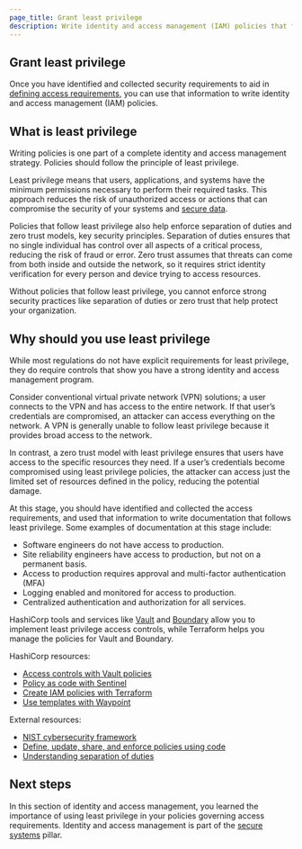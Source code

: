 ```yaml
---
page_title: Grant least privilege
description: Write identity and access management (IAM) policies that follow the principle of least privilege.
---
```


## Grant least privilege

Once you have identified and collected security requirements to aid in [defining
access requirements](/well-architected-framework/secure-systems/identity-access-management/define-access-requirements),
you can use that information to write identity and access management (IAM) policies.

## What is least privilege

Writing policies is one part of a complete identity and access management
strategy. Policies should follow the principle of least privilege. 

Least privilege means that users, applications, and systems have the minimum
permissions necessary to perform their required tasks. This approach reduces the risk
of unauthorized access or actions that can compromise the security of your systems
and [secure
data](/well-architected-framework/secure-systems/data/classify-data).

Policies that follow least privilege also help enforce separation of duties and
zero trust models, key security principles. Separation of duties ensures that no
single individual has control over all aspects of a critical process, reducing
the risk of fraud or error. Zero trust assumes that threats can come from both
inside and outside the network, so it requires strict identity verification for
every person and device trying to access resources.

Without policies that follow least privilege, you cannot enforce strong security
practices like separation of duties or zero trust that help protect your
organization.

## Why should you use least privilege

While most regulations do not have explicit requirements for least privilege,
they do require controls that show you have a strong identity and access
management program.

Consider conventional virtual private network (VPN) solutions; a user connects to
the VPN and has access to the entire network. If that user’s credentials are
compromised, an attacker can access everything on the network. A VPN is
generally unable to follow least privilege because it provides broad access to
the network.

In contrast, a zero trust model with least privilege ensures that users
have access to the specific resources they need. If a user’s credentials become
compromised using least privilege policies, the attacker can access just the
limited set of resources defined in the policy, reducing the potential damage.

At this stage, you should have identified and collected the access requirements,
and used that information to write documentation that follows least privilege.
Some examples of documentation at this stage include:

- Software engineers do not have access to production.
- Site reliability engineers have access to production, but not on
  a permanent basis.
- Access to production requires approval and multi-factor authentication (MFA)
- Logging enabled and monitored for access to production.
- Centralized authentication and authorization for all services.

HashiCorp tools and services like [Vault](/vault/tutorials/get-started) and
[Boundary](/boundary/tutorials/get-started-hcp) allow you to implement least
privilege access controls, while Terraform helps you manage the policies for
Vault and Boundary.

HashiCorp resources:

- [Access controls with Vault policies](/vault/tutorials/policies/policies)
- [Policy as code with Sentinel](/sentinel/docs/concepts/policy-as-code)
- [Create IAM policies with Terraform](/terraform/tutorials/aws/aws-iam-policy)
- [Use templates with Waypoint](/waypoint/tutorials/hcp-waypoint/use-template)

External resources:

- [NIST cybersecurity framework](https://www.nist.gov/cyberframework)
- [Define, update, share, and enforce policies using code](https://developer.ibm.com/articles/policy-as-code-ansible-automation-engine-and-open-policy-agent/)
- [Understanding separation of duties](https://www.pingidentity.com/en/resources/blog/post/separation-of-duties.html)

## Next steps

In this section of identity and access management, you learned the importance
of using least privilege in your policies governing access requirements.
Identity and access management is part of the [secure
systems](/well-architected-framework/secure-systems) pillar.
